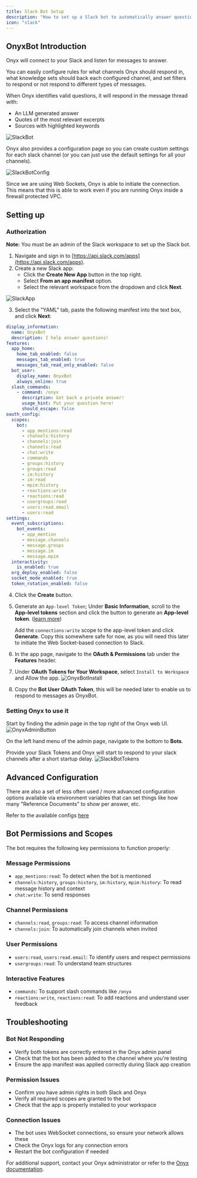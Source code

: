 ```yaml
---
title: Slack Bot Setup
description: "How to set up a Slack bot to automatically answer questions"
icon: "slack"
---
```


## OnyxBot Introduction

Onyx will connect to your Slack and listen for messages to answer.

You can easily configure rules for what channels Onyx should respond in, what knowledge sets should back each configured channel, and set filters to respond or not respond to different types of messages.

When Onyx identifies valid questions, it will respond in the message thread with:

- An LLM generated answer
- Quotes of the most relevant excerpts
- Sources with highlighted keywords

![SlackBot](/assets/images/slack_bot/SlackBot.png)

Onyx also provides a configuration page so you can create custom settings for each slack channel (or you can just use the default settings for all your channels).

![SlackBotConfig](/assets/images/slack_bot/SlackBotConfig.png)

Since we are using Web Sockets, Onyx is able to initiate the connection. This means that this is able to work even if you are running Onyx inside a firewall protected VPC.

## Setting up

### Authorization

**Note:** You must be an admin of the Slack workspace to set up the Slack bot.

1. Navigate and sign in to [https://api.slack.com/apps](https://api.slack.com/apps).
2. Create a new Slack app:
   - Click the **Create New App** button in the top right.
   - Select **From an app manifest** option.
   - Select the relevant workspace from the dropdown and click **Next**.

![SlackApp](/assets/images/connectors/slack/SlackApp.png)

3. Select the "YAML" tab, paste the following manifest into the text box, and click **Next**:

```yaml
display_information:
  name: OnyxBot
  description: I help answer questions!
features:
  app_home:
    home_tab_enabled: false
    messages_tab_enabled: true
    messages_tab_read_only_enabled: false
  bot_user:
    display_name: OnyxBot
    always_online: true
  slash_commands:
    - command: /onyx
      description: Get back a private answer!
      usage_hint: Put your question here!
      should_escape: false
oauth_config:
  scopes:
    bot:
      - app_mentions:read
      - channels:history
      - channels:join
      - channels:read
      - chat:write
      - commands
      - groups:history
      - groups:read
      - im:history
      - im:read
      - mpim:history
      - reactions:write
      - reactions:read
      - usergroups:read
      - users:read.email
      - users:read
settings:
  event_subscriptions:
    bot_events:
      - app_mention
      - message.channels
      - message.groups
      - message.im
      - message.mpim
  interactivity:
    is_enabled: true
  org_deploy_enabled: false
  socket_mode_enabled: true
  token_rotation_enabled: false
```

4. Click the **Create** button.
5. Generate an `App-level Token`; Under **Basic Information**, scroll to the **App-level tokens** section and click the button to generate an **App-level token**. ([learn more](https://api.slack.com/apis/connections/socket#token))
   
   Add the `connections:write` scope to the app-level token and click **Generate**.
   Copy this somewhere safe for now, as you will need this later to initiate the Web Socket-based connection to Slack.

6. In the app page, navigate to the **OAuth & Permissions** tab under the **Features** header.
7. Under **OAuth Tokens for Your Workspace**, select `Install to Workspace` and Allow the app.
   ![OnyxBotInstall](/assets/images/slack_bot/OnyxBotInstall.png)
8. Copy the **Bot User OAuth Token**, this will be needed later to enable us to respond to messages as OnyxBot.

### Setting Onyx to use it

Start by finding the admin page in the top right of the Onyx web UI.
![OnyxAdminButton](/assets/images/slack_bot/OnyxAdminButton.png)

On the left hand menu of the admin page, navigate to the bottom to **Bots**.

Provide your Slack Tokens and Onyx will start to respond to your slack channels after a short startup delay.
![SlackBotTokens](/assets/images/slack_bot/SlackBotTokens.png)

## Advanced Configuration

There are also a set of less often used / more advanced configuration options available via environment variables that can set things like how many "Reference Documents" to show per answer, etc.

Refer to the available configs [here](https://github.com/onyx-dot-app/onyx/blob/main/backend/onyx/configs/onyxbot_configs.py)

## Bot Permissions and Scopes

The bot requires the following key permissions to function properly:

### **Message Permissions**
- `app_mentions:read`: To detect when the bot is mentioned
- `channels:history`, `groups:history`, `im:history`, `mpim:history`: To read message history and context
- `chat:write`: To send responses

### **Channel Permissions**
- `channels:read`, `groups:read`: To access channel information
- `channels:join`: To automatically join channels when invited

### **User Permissions**
- `users:read`, `users:read.email`: To identify users and respect permissions
- `usergroups:read`: To understand team structures

### **Interactive Features**
- `commands`: To support slash commands like `/onyx`
- `reactions:write`, `reactions:read`: To add reactions and understand user feedback

## Troubleshooting

### **Bot Not Responding**
- Verify both tokens are correctly entered in the Onyx admin panel
- Check that the bot has been added to the channel where you're testing
- Ensure the app manifest was applied correctly during Slack app creation

### **Permission Issues**
- Confirm you have admin rights in both Slack and Onyx
- Verify all required scopes are granted to the bot
- Check that the app is properly installed to your workspace

### **Connection Issues**
- The bot uses WebSocket connections, so ensure your network allows these
- Check the Onyx logs for any connection errors
- Restart the bot configuration if needed

For additional support, contact your Onyx administrator or refer to the [Onyx documentation](/). 